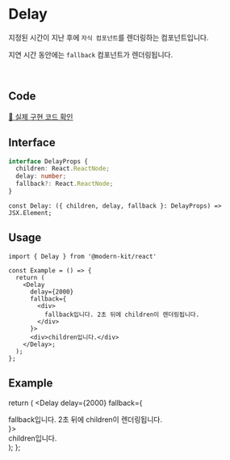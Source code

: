 
# Delay

지정된 시간이 지난 후에 `자식 컴포넌트`를 렌더링하는 컴포넌트입니다.

지연 시간 동안에는 `fallback` 컴포넌트가 렌더링됩니다.

<br />

## Code
[🔗 실제 구현 코드 확인](https://github.com/modern-agile-team/modern-kit/blob/main/packages/react/src/components/Delay/index.tsx)

## Interface
```ts title="typescript"
interface DelayProps {
  children: React.ReactNode;
  delay: number;
  fallback?: React.ReactNode;
}
```
```tsx title="typescript"
const Delay: ({ children, delay, fallback }: DelayProps) => JSX.Element;
```

## Usage
```tsx title="typescript"
import { Delay } from '@modern-kit/react'

const Example = () => {
  return (
    <Delay
      delay={2000}
      fallback={
        <div>
          fallback입니다. 2초 뒤에 children이 렌더링됩니다.
        </div>
      }>
      <div>children입니다.</div>
    </Delay>;
  );
};
```

## Example

  return (
    <Delay
      delay={2000}
      fallback={
        <div>
          fallback입니다. 2초 뒤에 children이 렌더링됩니다.
        </div>
      }>
      <div>children입니다.</div>
    </Delay>
  );
};

<Example />



